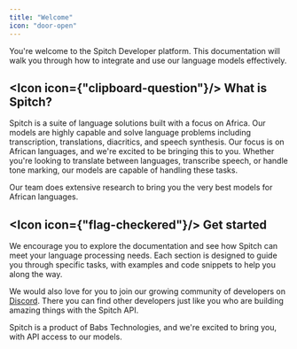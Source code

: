 ```yaml
---
title: "Welcome"
icon: "door-open"
---
```


You're welcome to the Spitch Developer platform. This documentation will walk you through how to integrate and use our language models effectively.

## <Icon icon={"clipboard-question"}/> What is Spitch?

Spitch is a suite of language solutions built with a focus on Africa. Our models are highly capable and solve language problems including transcription, translations, diacritics, and speech synthesis. Our focus is on African languages, and we're excited to be bringing this to you. Whether you're looking to translate between languages, transcribe speech, or handle tone marking, our models are capable of handling these tasks.

Our team does extensive research to bring you the very best models for African languages.

## <Icon icon={"flag-checkered"}/> Get started
We encourage you to explore the documentation and see how Spitch can meet your language processing needs. Each section is designed to guide you through specific tasks, with examples and code snippets to help you along the way.

We would also love for you to join our growing community of developers on [Discord](https://discord.gg/2S7zgKGhPj). There you can find other developers just like you who are building amazing things with the Spitch API.

Spitch is a product of Babs Technologies, and we're excited to bring you, with API access to our models.

